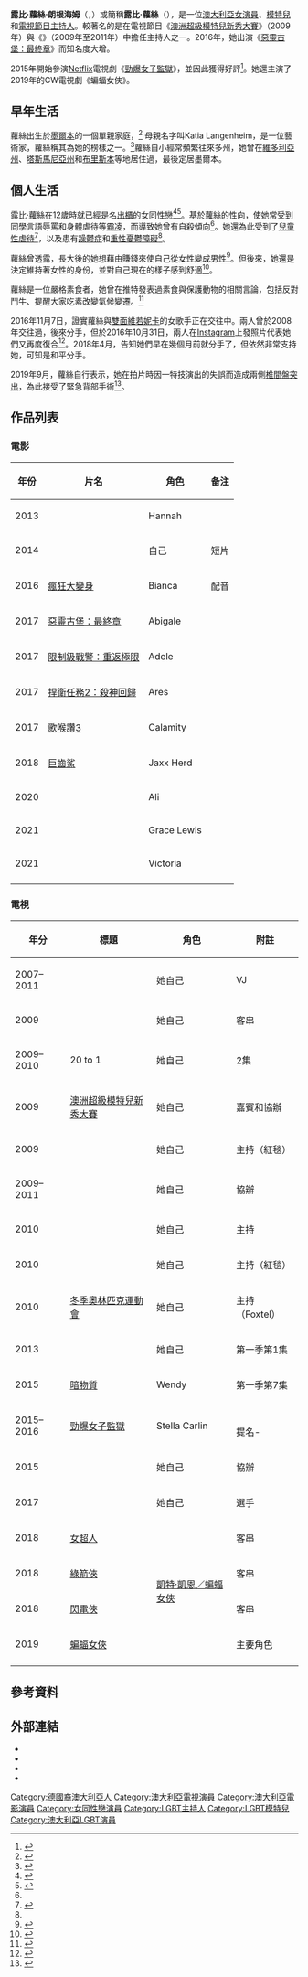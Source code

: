 {{noteTA
|G1=Show
|G2=Movie
}}
{{Infobox entertainer
| type            = 女演員
| name            = 露比·蘿絲
| foreignname     = {{lang|en|Ruby Rose}}
| image           = Ruby Rose, interview with Adweek, 2019 CW Upfront.png
| caption         = 蘿絲於2019年
| nationality     = {{AUS}}
| birth_name      = 露比·蘿絲·朗根海姆<br>（{{lang|en|Ruby Rose Langenheim}}）
| birth_date      = {{birth date and age|1986|3|20}}
| birth_place     = {{AUS}}[[維多利亞州|維多利亞州]][[墨爾本|墨爾本]]
| occupation      = 演員、模特兒、電視節目主持人
| years_active    = 2002年至今
| spouse          = 
}}
'''露比·蘿絲·朗根海姆'''（{{lang-en|Ruby Rose Langenheim}}，{{bd|1986年|3月20日}}）或簡稱'''露比·蘿絲'''（{{lang-en|Ruby Rose}}），是一位[[澳大利亞|澳大利亞]][[女演員|女演員]]、[[模特兒|模特兒]]和[[電視節目主持人|電視節目主持人]]。較著名的是在電視節目《[[澳洲超級模特兒新秀大賽|澳洲超級模特兒新秀大賽]]》（2009年）與《{{link-en|The Project (澳洲電視節目)|The Project (Australian TV program)|The Project}}》（2009年至2011年）中擔任主持人之一。2016年，她出演《[[惡靈古堡：最終章|惡靈古堡：最終章]]》而知名度大增。

2015年開始參演[[Netflix|Netflix]]電視劇《[[勁爆女子監獄|勁爆女子監獄]]》，並因此獲得好評<ref name="Inquisitr">{{cite web |url=http://www.inquisitr.com/2188259/ruby-rose-has-something-to-say-to-women-going-gay-for-her/ |title=Ruby Rose has something to say to women 'going gay' for her |publisher=Inquisitr.com |date=2015-06-20 |accessdate=2015-07-16}}</ref>。她還主演了2019年的CW電視劇《蝙蝠女俠》。

==早年生活==
蘿絲出生於[[墨爾本|墨爾本]]的一個單親家庭，<ref>{{cite web |url=http://www.wearitwithpride.com.au/law-reforms/relationships/ruby-rose/ |archive-url=https://web.archive.org/web/20100207093940/http://www.wearitwithpride.com.au/law-reforms/relationships/ruby-rose/ |url-status=dead |archive-date=7 February 2010 |title=Ruby Rose – Relationships – Wear It With Pride |publisher=wearitwithpride.com.au |access-date=28 March 2015}}</ref> 母親名字叫Katia Langenheim，是一位藝術家，蘿絲稱其為她的榜樣之一。<ref>{{cite news |url=http://www.news.com.au/heraldsun/story/0,21985,25528021-5006024,00.html |archive-url=https://web.archive.org/web/20090527011252/http://www.news.com.au/heraldsun/story/0,21985,25528021-5006024,00.html |url-status=dead |archive-date=27 May 2009 |title=MTV star Ruby Rose's dark past |access-date=30 May 2009 |date=24 May 2009 |work=Herald Sun |first1=Kim |last1=Wilson}}</ref>蘿絲自小經常頻繁往來多州，她曾在[[維多利亞州|維多利亞州]]、[[塔斯馬尼亞州|塔斯馬尼亞州]]和[[布里斯本|布里斯本]]等地居住過，最後定居墨爾本。

==個人生活==
露比·蘿絲在12歲時就已經是名[[出櫃|出櫃]]的女同性戀<ref name="Fired up">{{cite web |title=Ruby Rose is back on TV and she's 'fired up and excited about everything again' |date=2015-05-17 |accessdate=2015-07-13 |publisher=[[News.com.au|News.com.au]] |url=http://www.news.com.au/lifestyle/sunday-style/ruby-rose-is-back-on-tv-and-shes-fired-up-and-excited-about-everything-again/story-fnrmugv2-1227357715339 |archive-date=2015-08-14 |archive-url=https://web.archive.org/web/20150814224756/http://www.news.com.au/lifestyle/sunday-style/ruby-rose-is-back-on-tv-and-shes-fired-up-and-excited-about-everything-again/story-fnrmugv2-1227357715339 |dead-url=no }}</ref><ref name="ruby">{{cite web |url=http://blogs.news.com.au/dailytelegraph/yoursay/index.php/dailytelegraph/comments/ruby_rose_live_blog/P0/ |title=Ruby Rose – live blog |accessdate=2008-11-25 |date=2008-03-28 |publisher=news.com.au |archive-date=2016-01-25 |archive-url=https://web.archive.org/web/20160125061101/http://blogs.news.com.au/dailytelegraph/yoursay/index.php/dailytelegraph/comments/ruby_rose_live_blog/P0/ |dead-url=yes }}</ref>。基於蘿絲的性向，使她常受到同學言語辱罵和身體虐待等[[霸凌|霸凌]]，而導致她曾有自殺傾向<ref name="Fired up"/>。她還為此受到了[[兒童性虐待|兒童性虐待]]<ref name="Demons">{{cite web |title=Ruby Rose confronts her demons |date=2013-05-22 |accessdate=2015-07-13 |work=[[The_Daily_Telegraph|The Daily Telegraph]] |url=http://www.dailytelegraph.com.au/entertainment/celebrity/ruby-rose-confronts-her-demons/story-fni0bn79-1226647926640}}</ref>，以及患有[[躁鬱症|躁鬱症]]和[[重性憂鬱障礙|重性憂鬱障礙]]<ref name="Fired up"/>。

蘿絲曾透露，長大後的她想藉由賺錢來使自己從[[變性|女性變成男性]]<ref name="Borden">{{cite web |last=Borden |first=J.D. |title=10 Things You Want To Know About Ruby Rose, 'Orange is the New Black's New Heartbreaker |date=2015-06-23 |accessdate=2015-07-13 |work=[[Indiewire|Indiewire]] |url=http://blogs.indiewire.com/bent/10-things-you-want-to-know-about-ruby-rose-orange-is-the-new-blacks-new-heartbreaker-20150623 |archive-url=https://web.archive.org/web/20150722015739/http://blogs.indiewire.com/bent/10-things-you-want-to-know-about-ruby-rose-orange-is-the-new-blacks-new-heartbreaker-20150623 |archive-date=2015-07-22 |dead-url=yes }}</ref>。但後來，她還是決定維持著女性的身份，並對自己現在的樣子感到舒適<ref name="Jarvis">{{cite web |last=Jarvis |first=Erika |title=Ruby Rose: 'I used to pray to God that I wouldn’t get breasts' |date=2014-07-25 |accessdate=2015-07-13 |work=[[The_Guardian|The Guardian]] |url=http://www.theguardian.com/world/2014/jul/25/ruby-rose-video-break-free-gender}}</ref>。

蘿絲是一位嚴格素食者，她曾在推特發表過素食與保護動物的相關言論，包括反對鬥牛、提醒大家吃素改變氣候變遷。<ref name="Ruby Rose Hopes Fans Make the Change for Climate Change">{{cite web |title=Ruby Rose Hopes Fans Make the Change for Climate Change|date=2017-04-06 |publisher=[[善待動物組織|善待動物組織]] |url=https://www.peta.org/blog/ruby-rose-urges-followers-stop-eating-animals/}}</ref>

2016年11月7日，證實蘿絲與[[雙面維若妮卡|雙面維若妮卡]]的女歌手{{le|潔西卡·歐莉葛里雅索|Jessica Origliasso}}正在交往中。兩人曾於2008年交往過，後來分手，但於2016年10月31日，兩人在[[Instagram|Instagram]]上發照片代表她們又再度復合<ref name="Gray">{{cite web |last=Gray |first=Mark |title=RUBY ROSE AND EX JESS ORIGLIASSO REUNITE EIGHT YEARS AFTER SPLIT |date=2016-11-07 |accessdate=2016-11-08 |work=Wonderwall.com |url=http://www.wonderwall.com/news/ruby-rose-the-veronicas-jess-origliasso-back-together-dating-again-1945043.article}}</ref>。2018年4月，告知她們早在幾個月前就分手了，但依然非常支持她，可知是和平分手。

2019年9月，蘿絲自行表示，她在拍片時因一特技演出的失誤而造成兩側[[椎间盘脱出症|椎間盤突出]]，為此接受了緊急背部手術<ref>{{cite web |title=Ruby Rose reveals she 'risked becoming paralysed,' underwent emergency surgery after stunt injuries|date=2019-09-28 |publisher=[[Nine.com.au|Nine.com.au]] |url=https://celebrity.nine.com.au/latest/ruby-rose-shares-graphic-video-of-emergency-surgery-stunt-injuries/25705466-3853-42bf-8775-e2833675d799}}</ref>。

== 作品列表 ==
=== 電影 ===
{| class="wikitable sortable"
|-
! 年份
! 片名
! 角色
! class="unsortable" | 备注
|-
| 2013
| {{link-en|我的街區|Around the Block (film)}}
| Hannah
|
|-
| 2014
| {{link-en|Break Free (短片)|Break Free|Break Free}}
| 自己
| 短片
|-
| 2016
| [[瘋狂大變身|瘋狂大變身]]
| Bianca
| 配音
|-
| 2017
| [[惡靈古堡：最終章|惡靈古堡：最終章]]
| Abigale
|
|-
| 2017
| [[限制級戰警：重返極限|限制級戰警：重返極限]]
| Adele
|
|-
| 2017
| [[捍衛任務2：殺神回歸|捍衛任務2：殺神回歸]]
| Ares
|
|-
| 2017
| [[歌喉讚3|歌喉讚3]]
| Calamity
|
|-
| 2018
| [[巨齒鯊_(電影)|巨齒鯊]]
| Jaxx Herd
|
|-
| 2020
| {{link-en|奪命守門人|Doorman (film)}}
| Ali
|
|-
| 2021
| {{link-en|特种空勤团：红色通缉令|SAS: Red Notice}}
| Grace Lewis
|
|-
| 2021
| {{link-en|惡夜殺神|Vanquish (film)}}
| Victoria
|
|-
|}

=== 電視 ===
{| class="wikitable sortable"
! 年分
! 標題
! 角色
! class="unsortable" | 附註
|-
| 2007–2011
| {{link-en|MTV (澳洲和紐西蘭)|MTV (Australia and New Zealand)|MTV Australia}}
| 她自己
| VJ
|-
| 2009
| {{link-en|談談你們這代人|Talkin' 'Bout Your Generation}}
| 她自己
| 客串
|-
| 2009–2010
| 20 to 1
| 她自己
| 2集
|-
| 2009
| [[澳洲超級模特兒新秀大賽|澳洲超級模特兒新秀大賽]]
| 她自己
| 嘉賓和協辦
|-
| 2009
| {{link-en|2009年MTV澳洲大獎|MTV Australia Awards 2009}}
| 她自己
| 主持（紅毯）
|-
| 2009–2011
| {{link-en|The Project (澳洲電視節目)|The Project (Australian TV program)|The Project}}
| 她自己
| 協辦
|-
| 2010
| {{link-en|Ultimate School Musical|Ultimate School Musical}}
| 她自己
| 主持
|-
| 2010
| {{link-en|2010年洛吉獎|Logie Awards of 2010|第52屆洛吉獎}}
| 她自己
| 主持（紅毯）
|-
| 2010
| [[2010年冬季奧林匹克運動會|冬季奧林匹克運動會]]
| 她自己
| 主持（Foxtel）
|-
| 2013
| {{link-en|追兇夫婦|Mr & Mrs Murder}}
| 她自己
| 第一季第1集
|-
| 2015
| [[暗物質_(電視劇)|暗物質]]
| Wendy
| 第一季第7集
|-
| 2015–2016
| [[勁爆女子監獄|勁爆女子監獄]]
| Stella Carlin
| {{link-en|美國演員工會獎最佳喜劇影集整體演出|Screen Actors Guild Award for Outstanding Performance by an Ensemble in a Comedy Series}}<br>提名-{{link-en|魅力獎|Glamour Awards|魅力獎國際電視女演員}}
|-
| 2015
| {{link-en|2015年MTV歐洲音樂大獎|2015 MTV Europe Music Awards}}
| 她自己
| 協辦
|-
| 2017
| {{link-en|假唱大比拼|Lip Sync Battle}}
| 她自己
| 選手
|-
| 2018
| [[女超人_(電視劇)|女超人]]
| rowspan="4" | [[蝙蝠女俠|凱特·凱恩／蝙蝠女俠]]
| 客串
|-
| 2018
| [[綠箭俠_(電視劇)|綠箭俠]]
| 客串
|-
| 2018
| [[閃電俠_(2014年電視劇)|閃電俠]]
| 客串
|-
| 2019
| [[蝙蝠女俠_(電視劇)|蝙蝠女俠]]
| 主要角色
|-
|}

==參考資料==
{{reflist|30em}}

==外部連結==
{{Commons category|Ruby Rose}}
*{{Official website|rubyroseofficial.com}}
*{{IMDb name|3199307}}
*{{Facebook|RubyRose}}
*{{instagram|rubyrose}}

{{Authority control}}
{{DEFAULTSORT:Rose, Ruby}}
[[Category:德國裔澳大利亞人|Category:德國裔澳大利亞人]]
[[Category:澳大利亞電視演員|Category:澳大利亞電視演員]]
[[Category:澳大利亞電影演員|Category:澳大利亞電影演員]]
[[Category:女同性戀演員|Category:女同性戀演員]]
[[Category:LGBT主持人|Category:LGBT主持人]]
[[Category:LGBT模特兒|Category:LGBT模特兒]]
[[Category:澳大利亞LGBT演員|Category:澳大利亞LGBT演員]]